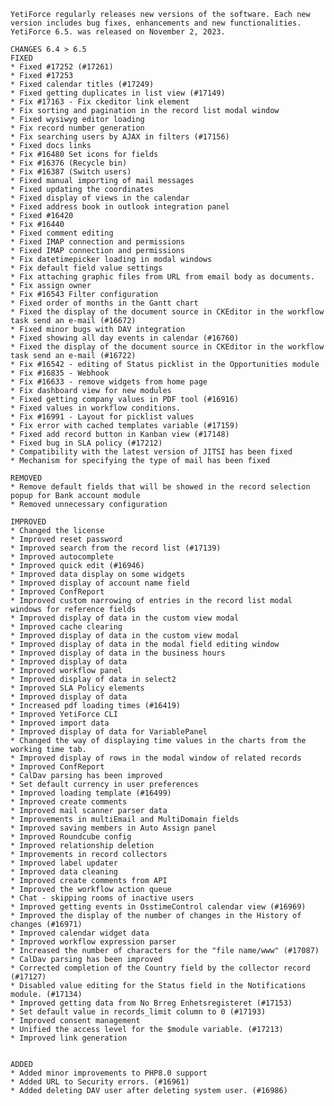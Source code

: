 
```
YetiForce regularly releases new versions of the software. Each new version includes bug fixes, enhancements and new functionalities. YetiForce 6.5. was released on November 2, 2023.

CHANGES 6.4 > 6.5
FIXED
* Fixed #17252 (#17261)
* Fixed #17253
* Fixed calendar titles (#17249)
* Fixed getting duplicates in list view (#17149)
* Fix #17163 - Fix ckeditor link element
* Fix sorting and pagination in the record list modal window
* Fixed wysiwyg editor loading
* Fix record number generation
* Fix searching users by AJAX in filters (#17156)
* Fixed docs links
* Fix #16480 Set icons for fields
* Fix #16376 (Recycle bin)
* Fix #16387 (Switch users)
* Fixed manual importing of mail messages
* Fixed updating the coordinates
* Fixed display of views in the calendar
* Fixed address book in outlook integration panel
* Fixed #16420
* Fix #16440
* Fixed comment editing
* Fixed IMAP connection and permissions
* Fixed IMAP connection and permissions
* Fix datetimepicker loading in modal windows
* Fix default field value settings
* Fix attaching graphic files from URL from email body as documents.
* Fix assign owner
* Fix #16543 Filter configuration
* Fixed order of months in the Gantt chart
* Fixed the display of the document source in CKEditor in the workflow task send an e-mail (#16672)
* Fixed minor bugs with DAV integration
* Fixed showing all day events in calendar (#16760)
* Fixed the display of the document source in CKEditor in the workflow task send an e-mail (#16722)
* Fix #16542 - editing of Status picklist in the Opportunities module
* Fix #16835 - Webhook
* Fix #16633 - remove widgets from home page
* Fix dashboard view for new modules
* Fixed getting company values in PDF tool (#16916)
* Fixed values in workflow conditions.
* Fix #16991 - Layout for picklist values
* Fix error with cached templates variable (#17159)
* Fixed add record button in Kanban view (#17148)
* Fixed bug in SLA policy (#17212)
* Compatibility with the latest version of JITSI has been fixed
* Mechanism for specifying the type of mail has been fixed

REMOVED
* Remove default fields that will be showed in the record selection popup for Bank account module
* Removed unnecessary configuration

IMPROVED
* Changed the license
* Improved reset password
* Improved search from the record list (#17139)
* Improved autocomplete
* Improved quick edit (#16946)
* Improved data display on some widgets
* Improved display of account name field
* Improved ConfReport
* Improved custom narrowing of entries in the record list modal windows for reference fields
* Improved display of data in the custom view modal
* Improved cache clearing
* Improved display of data in the custom view modal
* Improved display of data in the modal field editing window
* Improved display of data in the business hours
* Improved display of data
* Improved workflow panel
* Improved display of data in select2
* Improved SLA Policy elements
* Improved display of data
* Increased pdf loading times (#16419)
* Improved YetiForce CLI
* Improved import data
* Improved display of data for VariablePanel
* Changed the way of displaying time values in the charts from the working time tab.
* Improved display of rows in the modal window of related records
* Improved ConfReport
* CalDav parsing has been improved
* Set default currency in user preferences
* Improved loading template (#16499)
* Improved create comments
* Improved mail scanner parser data
* Improvements in multiEmail and MultiDomain fields
* Improved saving members in Auto Assign panel
* Improved Roundcube config
* Improved relationship deletion
* Improvements in record collectors
* Improved label updater
* Improved data cleaning
* Improved create comments from API
* Improved the workflow action queue
* Chat - skipping rooms of inactive users
* Improved getting events in OsstimeControl calendar view (#16969)
* Improved the display of the number of changes in the History of changes (#16971)
* Improved calendar widget data
* Improved workflow expression parser
* Increased the number of characters for the "file name/www" (#17087)
* CalDav parsing has been improved
* Corrected completion of the Country field by the collector record (#17127)
* Disabled value editing for the Status field in the Notifications module. (#17134)
* Improved getting data from No Brreg Enhetsregisteret (#17153)
* Set default value in records_limit column to 0 (#17193)
* Improved consent management
* Unified the access level for the $module variable. (#17213)
* Improved link generation


ADDED
* Added minor improvements to PHP8.0 support
* Added URL to Security errors. (#16961)
* Added deleting DAV user after deleting system user. (#16986)
```